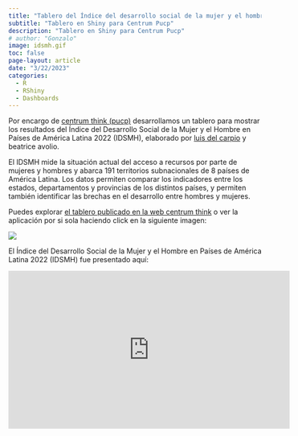 ```yaml
---
title: "Tablero del Índice del desarrollo social de la mujer y el hombre"
subtitle: "Tablero en Shiny para Centrum Pucp"
description: "Tablero en Shiny para Centrum Pucp"
# author: "Gonzalo"
image: idsmh.gif
toc: false
page-layout: article
date: "3/22/2023"
categories:
  - R
  - RShiny
  - Dashboards
---
```


Por encargo de [centrum think (pucp)](https://centrumthink.pucp.edu.pe/) desarrollamos un tablero para mostrar los resultados del Índice del Desarrollo Social de la Mujer y el Hombre en Países de América Latina 2022 (IDSMH), elaborado por [luis del carpio](https://centrum.pucp.edu.pe/centrum/profesores/luis-del-carpio/) y beatrice avolio.

El IDSMH mide la situación actual del acceso a recursos por parte de mujeres y hombres y abarca 191 territorios subnacionales de 8 países de América Latina. Los datos permiten comparar los indicadores entre los estados, departamentos y provincias de los distintos países, y permiten también identificar las brechas en el desarrollo entre hombres y mujeres.

Puedes explorar [el tablero publicado en la web centrum think](https://centrumthink.pucp.edu.pe/estudio/indice-del-desarrollo-social-de-la-mujer-y-el-hombre-en-paises-de-america-latina-2023-idsmh/) o ver la aplicación por si sola haciendo click en la siguiente imagen:

![](images/cnetrum-1029x2048.png)

El Índice del Desarrollo Social de la Mujer y el Hombre en Países de América Latina 2022 (IDSMH) fue presentado aquí:

```{=html}
<iframe src="https://www.facebook.com/plugins/video.php?height=314&href=https%3A%2F%2Fwww.facebook.com%2FCENTRUMPUCP%2Fvideos%2F251245697332653%2F&show_text=false&width=560&t=5689" width="560" height="314" style="border:none;overflow:hidden" scrolling="no" frameborder="0" allowfullscreen="true" allow="autoplay; clipboard-write; encrypted-media; picture-in-picture; web-share" allowFullScreen="true"></iframe>
```
